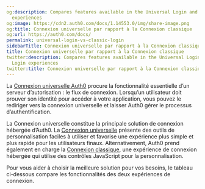 ```yaml
---
og:description: Compares features available in the Universal Login and Classic Login
  experiences
og:image: https://cdn2.auth0.com/docs/1.14553.0/img/share-image.png
og:title: Connexion universelle par rapport à la Connexion classique
og:url: https://auth0.com/docs/
permalink: universal-login-vs-classic-login
sidebarTitle: Connexion universelle par rapport à la Connexion classique
title: Connexion universelle par rapport à la Connexion classique
twitter:description: Compares features available in the Universal Login and Classic
  Login experiences
twitter:title: Connexion universelle par rapport à la Connexion classique
---
```


La [Connexion universelle Auth0](/login/universal-login) procure la fonctionnalité essentielle d’un serveur d’autorisation : le flux de connexion. Lorsqu’un utilisateur doit prouver son identité pour accéder à votre application, vous pouvez le rediriger vers la connexion universelle et laisser Auth0 gérer le processus d’authentification.

La Connexion universelle constitue la principale solution de connexion hébergée d’Auth0. La [Connexion universelle](/login/universal-login/universal-experience) présente des outils de personnalisation faciles à utiliser et favorise une expérience plus simple et plus rapide pour les utilisateurs finaux. Alternativement, Auth0 prend également en charge la [Connexion classique](/login/universal-login/classic-experience), une expérience de connexion hébergée qui utilise des contrôles JavaScript pour la personnalisation.



Pour vous aider à choisir la meilleure solution pour vos besoins, le tableau ci-dessous compare les fonctionnalités des deux expériences de connexion.